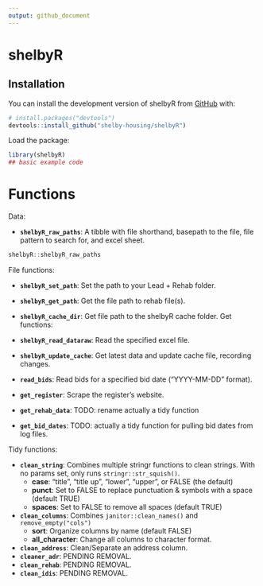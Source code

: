 ```yaml
---
output: github_document
---
```


<!-- README.md is generated from README.Rmd. Please edit that file -->

# shelbyR

<!-- badges: start -->
<!-- badges: end -->

## Installation

You can install the development version of shelbyR from [GitHub](https://github.com/) with:

``` r
# install.packages("devtools")
devtools::install_github("shelby-housing/shelbyR")
```

Load the package:

```r
library(shelbyR)
## basic example code
```

# Functions

Data:

- **`shelbyR_raw_paths`**: A tibble with file shorthand, basepath to the file, file pattern to search for, and excel sheet.

```r
shelbyR::shelbyR_raw_paths
```

File functions:

- **`shelbyR_set_path`**: Set the path to your Lead + Rehab folder.
- **`shelbyR_get_path`**: Get the file path to rehab file(s).
- **`shelbyR_cache_dir`**: Get file path to the shelbyR cache folder. 
Get functions:

- **`shelbyR_read_dataraw`**: Read the specified excel file.
- **`shelbyR_update_cache`**: Get latest data and update cache file, recording changes.
- **`read_bids`**: Read bids for a specified bid date ("YYYY-MM-DD" format).
- **`get_register`**: Scrape the register's website.
- **`get_rehab_data`**: TODO: rename actually a tidy function
- **`get_bid_dates`**: TODO: actually a tidy function for pulling bid dates from log files.

Tidy functions:

- **`clean_string`**: Combines multiple stringr functions to clean strings. With no params set, only runs `stringr::str_squish()`.
  - **case**: "title", "title up", "lower", "upper", or FALSE (the default)
  - **punct**: Set to FALSE to replace punctuation & symbols with a space (default TRUE)
  - **spaces**: Set to FALSE to remove all spaces (default TRUE)
- **`clean_columns`**: Combines `janitor::clean_names()` and `remove_empty("cols")`
  - **sort**: Organize columns by name (default FALSE)
  - **all_character**: Change all columns to character format.
- **`clean_address`**: Clean/Separate an address column.
- **`cleaner_adr`**: PENDING REMOVAL. 
- **`clean_rehab`**: PENDING REMOVAL.
- **`clean_idis`**: PENDING REMOVAL.
